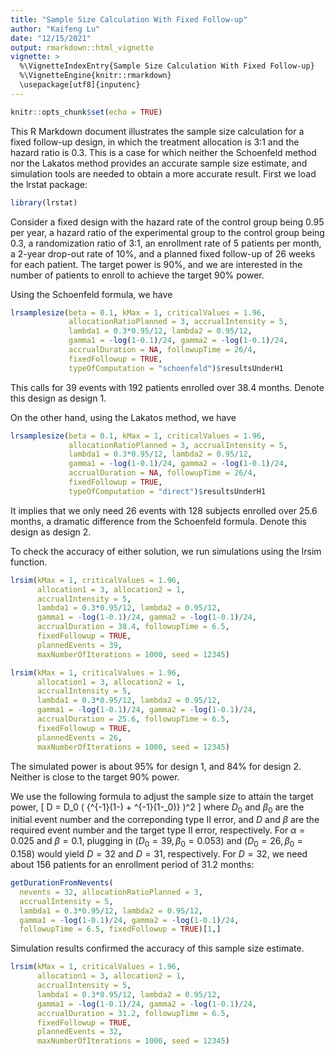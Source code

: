 ```yaml
---
title: "Sample Size Calculation With Fixed Follow-up"
author: "Kaifeng Lu"
date: "12/15/2021"
output: rmarkdown::html_vignette
vignette: >
  %\VignetteIndexEntry{Sample Size Calculation With Fixed Follow-up}
  %\VignetteEngine{knitr::rmarkdown}
  \usepackage[utf8]{inputenc}
---
```


```r
knitr::opts_chunk$set(echo = TRUE)
```

This R Markdown document illustrates the sample size calculation for a fixed follow-up design, in which the treatment allocation is 3:1 and the hazard ratio is 0.3. This is a case for which neither the Schoenfeld method nor the Lakatos method provides an accurate sample size estimate, and simulation tools are needed to obtain a more accurate result. First we load the lrstat package:  
```r
library(lrstat)
```

Consider a fixed design with the hazard rate of the control group being 0.95 per year, a hazard ratio of the experimental group to the control group being 0.3, a randomization ratio of 3:1, an enrollment rate of 5 patients per month, a 2-year drop-out rate of 10%, and a planned fixed follow-up of 26 weeks for each patient. The target power is 90%, and we are interested in the number of patients to enroll to achieve the target 90% power. 

Using the Schoenfeld formula, we have
```r
lrsamplesize(beta = 0.1, kMax = 1, criticalValues = 1.96, 
             allocationRatioPlanned = 3, accrualIntensity = 5, 
             lambda1 = 0.3*0.95/12, lambda2 = 0.95/12, 
             gamma1 = -log(1-0.1)/24, gamma2 = -log(1-0.1)/24, 
             accrualDuration = NA, followupTime = 26/4, 
             fixedFollowup = TRUE, 
             typeOfComputation = "schoenfeld")$resultsUnderH1
```
This calls for 39 events with 192 patients enrolled over 38.4 months. Denote this design as design 1. 

On the other hand, using the Lakatos method, we have 
```r
lrsamplesize(beta = 0.1, kMax = 1, criticalValues = 1.96, 
             allocationRatioPlanned = 3, accrualIntensity = 5, 
             lambda1 = 0.3*0.95/12, lambda2 = 0.95/12, 
             gamma1 = -log(1-0.1)/24, gamma2 = -log(1-0.1)/24, 
             accrualDuration = NA, followupTime = 26/4, 
             fixedFollowup = TRUE, 
             typeOfComputation = "direct")$resultsUnderH1
```
It implies that we only need 26 events with 128 subjects enrolled over 25.6 months, a dramatic difference from the Schoenfeld formula. Denote this design as design 2. 

To check the accuracy of either solution, we run simulations using the lrsim function. 
```r
lrsim(kMax = 1, criticalValues = 1.96,  
      allocation1 = 3, allocation2 = 1,
      accrualIntensity = 5, 
      lambda1 = 0.3*0.95/12, lambda2 = 0.95/12, 
      gamma1 = -log(1-0.1)/24, gamma2 = -log(1-0.1)/24,
      accrualDuration = 38.4, followupTime = 6.5, 
      fixedFollowup = TRUE,  
      plannedEvents = 39, 
      maxNumberOfIterations = 1000, seed = 12345)

lrsim(kMax = 1, criticalValues = 1.96,  
      allocation1 = 3, allocation2 = 1,
      accrualIntensity = 5, 
      lambda1 = 0.3*0.95/12, lambda2 = 0.95/12, 
      gamma1 = -log(1-0.1)/24, gamma2 = -log(1-0.1)/24,
      accrualDuration = 25.6, followupTime = 6.5, 
      fixedFollowup = TRUE,  
      plannedEvents = 26, 
      maxNumberOfIterations = 1000, seed = 12345)
```
The simulated power is about 95% for design 1, and 84% for design 2. Neither is close to the target 90% power.

We use the following formula to adjust the sample size to attain the target power, 
\[
D = D_0 \left( \frac{\Phi^{-1}(1-\alpha) + \Phi^{-1}(1-\beta)} {\Phi^{-1}(1-\alpha) + \Phi^{-1}(1-\beta_0)} \right)^2
\]
where $D_0$ and $\beta_0$ are the initial event number and the correponding type II error, and $D$ and $\beta$ are the required event number and the target type II error, respectively. For $\alpha=0.025$ and $\beta=0.1$, plugging in $(D_0=39, \beta_0=0.053)$ and $(D_0=26, \beta_0=0.158)$ would yield $D=32$ and $D=31$, respectively. For $D=32$, we need about 156 patients for an enrollment period of 31.2 months: 
```r
getDurationFromNevents(
  nevents = 32, allocationRatioPlanned = 3,
  accrualIntensity = 5,
  lambda1 = 0.3*0.95/12, lambda2 = 0.95/12, 
  gamma1 = -log(1-0.1)/24, gamma2 = -log(1-0.1)/24,
  followupTime = 6.5, fixedFollowup = TRUE)[1,]
```

Simulation results confirmed the accuracy of this sample size estimate. 
```r
lrsim(kMax = 1, criticalValues = 1.96,  
      allocation1 = 3, allocation2 = 1,
      accrualIntensity = 5, 
      lambda1 = 0.3*0.95/12, lambda2 = 0.95/12, 
      gamma1 = -log(1-0.1)/24, gamma2 = -log(1-0.1)/24,
      accrualDuration = 31.2, followupTime = 6.5, 
      fixedFollowup = TRUE,  
      plannedEvents = 32, 
      maxNumberOfIterations = 1000, seed = 12345)
```
